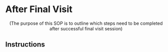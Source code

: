 # After Final Visit


<center>(The purpose of this SOP is to outline which steps need to be completed after successful final visit session)</center>

## Instructions
